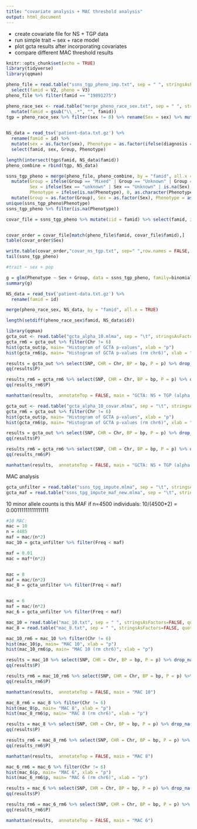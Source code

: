 ```yaml
---
title: "covariate analysis + MAC threshold analysis"
output: html_document
---
```


* create covariate file for NS + TGP data
* run simple trait ~ sex + race model
* plot gcta results after incorporating covariates
* compare different MAC threshold results

```r
knitr::opts_chunk$set(echo = TRUE)
library(tidyverse)
library(qqman)
```

```r
pheno_file = read.table("ssns_tgp_pheno_imp.txt", sep = " ", stringsAsFactors=FALSE, quote = "", header = FALSE) %>% 
  select(famid = V2, pheno = V3)
pheno_file %>% filter(famid == "19891275")

pheno_race_sex <- read.table("merge_pheno_race_sex.txt", sep = " ", stringsAsFactors=FALSE, quote = "", header = TRUE) %>% 
  mutate(famid = gsub("\\_.*", "", famid))
tgp = pheno_race_sex %>% filter(sex != 0) %>% rename(Sex = sex) %>% mutate(Sex = as.factor(ifelse(Sex == 2, "female", "male")),
                                                                           Group = as.factor(Group), Phenotype = as.factor(Phenotype))

NS_data = read_tsv('patient-data.txt.gz') %>% 
  rename(famid = id) %>% 
  mutate(sex = as.factor(sex), Phenotype = as.factor(ifelse(diagnosis == "Control", 0, 1)), Group = as.factor(race)) %>% 
  select(famid, sex, Group, Phenotype)

length(intersect(tgp$famid, NS_data$famid))
pheno_combine = rbind(tgp, NS_data)

ssns_tgp_pheno = merge(pheno_file, pheno_combine, by = "famid", all.x = TRUE) %>% 
  mutate(Group = ifelse(Group == "Mixed" | Group == "Unknown" | Group == "Other"| is.na(Group), "Other", as.character(Group)),
         Sex = ifelse(Sex == "unknown" | Sex == "Unknown" | is.na(Sex), "unknown", as.character(Sex)),
         Phenotype = ifelse(is.na(Phenotype), 0, as.character(Phenotype))) %>% 
  mutate(Group = as.factor(Group), Sex = as.factor(Sex), Phenotype = as.factor(Phenotype)) 
unique(ssns_tgp_pheno$Phenotype)
ssns_tgp_pheno %>% filter(is.na(Phenotype))

covar_file = ssns_tgp_pheno %>% mutate(iid = famid) %>% select(famid, iid, Sex, Group)


covar_order = covar_file[match(pheno_file$famid, covar_file$famid),]
table(covar_order$Sex)

write.table(covar_order,"covar_ns_tgp.txt", sep=" ",row.names = FALSE, quote = FALSE)
tail(ssns_tgp_pheno)

#trait ~ sex + pop

g = glm(Phenotype ~ Sex + Group, data = ssns_tgp_pheno, family=binomial)
summary(g)
```



```r
NS_data = read_tsv('patient-data.txt.gz') %>% 
  rename(famid = id)

merge(pheno_race_sex, NS_data, by = "famid", all.x = TRUE)
```

```r
length(setdiff(pheno_race_sex$famid, NS_data$id))
```


```r
library(qqman)
gcta_out <- read.table("gcta_alpha_10.mlma", sep = "\t", stringsAsFactors=FALSE, quote = "", header = TRUE)
gcta_rm6 = gcta_out %>% filter(Chr != 6)
hist(gcta_out$p, main= "Histogram of GCTA p-values", xlab = "p")
hist(gcta_rm6$p, main= "Histogram of GCTA p-values (rm chr6)", xlab = "p")

results = gcta_out %>% select(SNP, CHR = Chr, BP = bp, P = p) %>% drop_na(P)
qq(results$P)

results_rm6 = gcta_rm6 %>% select(SNP, CHR = Chr, BP = bp, P = p) %>% drop_na(P)
qq(results_rm6$P)

manhattan(results,  annotateTop = FALSE, main = "GCTA: NS + TGP (alpha 10)")
```

```r
gcta_out <- read.table("gcta_alpha_10_covar.mlma", sep = "\t", stringsAsFactors=FALSE, quote = "", header = TRUE)
gcta_rm6 = gcta_out %>% filter(Chr != 6)
hist(gcta_out$p, main= "Histogram of GCTA p-values", xlab = "p")
hist(gcta_rm6$p, main= "Histogram of GCTA p-values (rm chr6)", xlab = "p")

results = gcta_out %>% select(SNP, CHR = Chr, BP = bp, P = p) %>% drop_na(P)
qq(results$P)

results_rm6 = gcta_rm6 %>% select(SNP, CHR = Chr, BP = bp, P = p) %>% drop_na(P)
qq(results_rm6$P)

manhattan(results,  annotateTop = FALSE, main = "GCTA: NS + TGP (alpha 10) covar SEX + GROUP")
```

MAC analysis
```r
gcta_unfilter = read.table("ssns_tpg_impute.mlma", sep = "\t", stringsAsFactors=FALSE, quote = "", header = TRUE)
gcta_maf = read.table("ssns_tpg_impute_maf_new.mlma", sep = "\t", stringsAsFactors=FALSE, quote = "", header = TRUE)

```

10 minor allele counts is this MAF if n=4500 individuals:
10/(4500*2) = 0.00111111111111111
```r
#10 MAC:
mac = 10
n = 4485
maf = mac/(n*2) 
mac_10 = gcta_unfilter %>% filter(Freq < maf)

maf = 0.01
mac = maf*(n*2)


mac = 8
maf = mac/(n*2) 
mac_8 = gcta_unfilter %>% filter(Freq < maf)


mac = 6
maf = mac/(n*2) 
mac_6 = gcta_unfilter %>% filter(Freq < maf)
```

```r
mac_10 = read.table("mac_10.txt", sep = " ", stringsAsFactors=FALSE, quote = "", header = TRUE)
mac_8 = read.table("mac_8.txt", sep = " ", stringsAsFactors=FALSE, quote = "", header = TRUE)

mac_10_rm6 = mac_10 %>% filter(Chr != 6)
hist(mac_10$p, main= "MAC 10", xlab = "p")
hist(mac_10_rm6$p, main= "MAC 10 (rm chr6)", xlab = "p")

results = mac_10 %>% select(SNP, CHR = Chr, BP = bp, P = p) %>% drop_na(P)
qq(results$P)

results_rm6 = mac_10_rm6 %>% select(SNP, CHR = Chr, BP = bp, P = p) %>% drop_na(P)
qq(results_rm6$P)

manhattan(results,  annotateTop = FALSE, main = "MAC 10")
```

```r
mac_8_rm6 = mac_8 %>% filter(Chr != 6)
hist(mac_8$p, main= "MAC 8", xlab = "p")
hist(mac_8_rm6$p, main= "MAC 8 (rm chr6)", xlab = "p")

results = mac_8 %>% select(SNP, CHR = Chr, BP = bp, P = p) %>% drop_na(P)
qq(results$P)

results_rm6 = mac_8_rm6 %>% select(SNP, CHR = Chr, BP = bp, P = p) %>% drop_na(P)
qq(results_rm6$P)

manhattan(results,  annotateTop = FALSE, main = "MAC 8")
```

```r
mac_6_rm6 = mac_6 %>% filter(Chr != 6)
hist(mac_6$p, main= "MAC 6", xlab = "p")
hist(mac_6_rm6$p, main= "MAC 6 (rm chr6)", xlab = "p")

results = mac_6 %>% select(SNP, CHR = Chr, BP = bp, P = p) %>% drop_na(P)
qq(results$P)

results_rm6 = mac_6_rm6 %>% select(SNP, CHR = Chr, BP = bp, P = p) %>% drop_na(P)
qq(results_rm6$P)

manhattan(results,  annotateTop = FALSE, main = "MAC 6")
```
